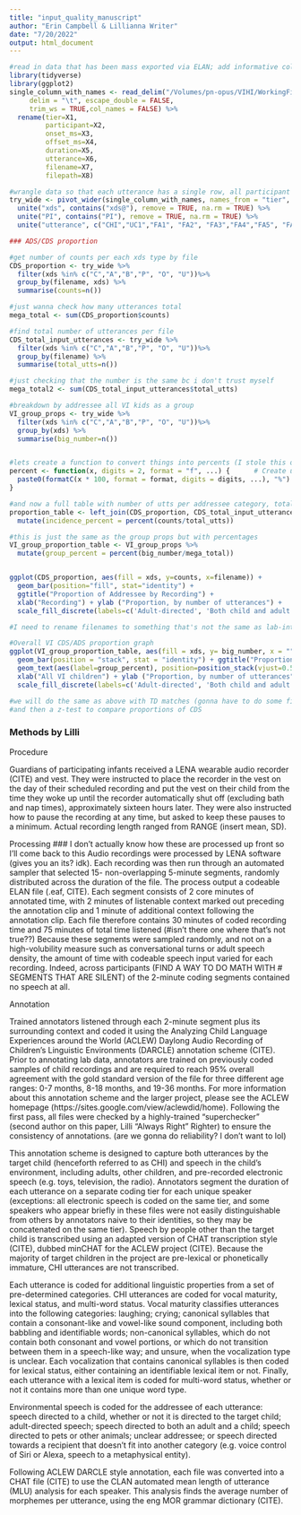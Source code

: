 ```yaml
---
title: "input_quality_manuscript"
author: "Erin Campbell & Lillianna Writer"
date: "7/20/2022"
output: html_document
---
```


```r
#read in data that has been mass exported via ELAN; add informative column names
library(tidyverse)
library(ggplot2)
single_column_with_names <- read_delim("/Volumes/pn-opus/VIHI/WorkingFiles/fake_VI_july26_no_separate_column.txt", 
     delim = "\t", escape_double = FALSE, 
     trim_ws = TRUE,col_names = FALSE) %>%
  rename(tier=X1,
         participant=X2,
         onset_ms=X3,
         offset_ms=X4,
         duration=X5,
         utterance=X6,
         filename=X7,
         filepath=X8)

#wrangle data so that each utterance has a single row, all participant labels appear in a single column, all utterance transcriptions in a single column, xds annotations appear in a single column, all PI annotations appear in a single column)
try_wide <- pivot_wider(single_column_with_names, names_from = "tier", values_from = "utterance") %>%
  unite("xds", contains("xds@"), remove = TRUE, na.rm = TRUE) %>%
  unite("PI", contains("PI"), remove = TRUE, na.rm = TRUE) %>%
  unite("utterance", c("CHI","UC1","FA1", "FA2", "FA3","FA4","FA5", "FAE", "MA1", "MA2","MA3", "MC1", "FC1", "EE1"), remove = TRUE, na.rm = TRUE)

```


```r
### ADS/CDS proportion

#get number of counts per each xds type by file
CDS_proportion <- try_wide %>%
  filter(xds %in% c("C","A","B","P", "O", "U"))%>%
  group_by(filename, xds) %>%
  summarise(counts=n())

#just wanna check how many utterances total
mega_total <- sum(CDS_proportion$counts)

#find total number of utterances per file
CDS_total_input_utterances <- try_wide %>%
  filter(xds %in% c("C","A","B","P", "O", "U"))%>%
  group_by(filename) %>%
  summarise(total_utts=n())

#just checking that the number is the same bc i don't trust myself
mega_total2 <- sum(CDS_total_input_utterances$total_utts)

#breakdown by addressee all VI kids as a group
VI_group_props <- try_wide %>%
  filter(xds %in% c("C","A","B","P", "O", "U"))%>%
  group_by(xds) %>%
  summarise(big_number=n())


#lets create a function to convert things into percents (I stole this obvi)
percent <- function(x, digits = 2, format = "f", ...) {      # Create user-defined function
  paste0(formatC(x * 100, format = format, digits = digits, ...), "%")
}

#and now a full table with number of utts per addressee category, totaly utts for that file, and what the percent of each cat comes out as for each kid
proportion_table <- left_join(CDS_proportion, CDS_total_input_utterances)%>%
  mutate(incidence_percent = percent(counts/total_utts))

#this is just the same as the group props but with percentages
VI_group_proportion_table <- VI_group_props %>%
  mutate(group_percent = percent(big_number/mega_total))


ggplot(CDS_proportion, aes(fill = xds, y=counts, x=filename)) +
  geom_bar(position="fill", stat="identity") +
  ggtitle("Proportion of Addressee by Recording") +
  xlab("Recording") + ylab ("Proportion, by number of utterances") +
  scale_fill_discrete(labels=c('Adult-directed', 'Both child and adult', 'Child-directed', 'Other', 'Pet-directed', 'Unsure')) + theme(axis.text.x = element_text(face="bold", color="#000000", size=9, angle=45))

#I need to rename filenames to something that's not the same as lab-internal subj num
```
```r
#Overall VI CDS/ADS proportion graph
ggplot(VI_group_proportion_table, aes(fill = xds, y= big_number, x = "")) +
  geom_bar(position = "stack", stat = "identity") + ggtitle("Proportion by Addressee in Speech heard by VI Children") +
  geom_text(aes(label=group_percent), position=position_stack(vjust=0.5)) +
  xlab("All VI children") + ylab ("Proportion, by number of utterances") +
  scale_fill_discrete(labels=c('Adult-directed', 'Both child and adult', 'Child-directed', 'Other', 'Pet-directed', 'Unsure'))
```

```r
#we will do the same as above with TD matches (gonna have to do some filtering)
#and then a z-test to compare proportions of CDS

```
### Methods by Lilli
Procedure

Guardians of participating infants received a LENA wearable audio recorder (CITE) and vest. They were instructed to place the recorder in the vest on the day of their scheduled recording and put the vest on their child from the time they woke up until the recorder automatically shut off (excluding bath and nap times), approximately sixteen hours later. They were also instructed how to pause the recording at any time, but asked to keep these pauses to a minimum. Actual recording length ranged from RANGE (insert mean, SD). 

Processing
### I don't actually know how these are processed up front so I'll come back to this
Audio recordings were processed by LENA software (gives you an its? idk). Each recording was then run through an automated sampler that selected 15- non-overlapping 5-minute segments, randomly distributed across the duration of the file. The process output a codeable ELAN file (.eaf, CITE). Each segment consists of 2 core minutes of annotated time, with 2 minutes of listenable context marked out preceding the annotation clip and 1 minute of additional context following the annotation clip. Each file therefore contains 30 minutes of coded recording time and 75 minutes of total time listened (#isn't there one where that's not true??)  Because these segments were sampled randomly, and not on a high-volubility measure such as conversational turns or adult speech density, the amount of time with codeable speech input varied for each recording. Indeed, across participants (FIND A WAY TO DO MATH WITH # SEGMENTS THAT ARE SILENT) of the 2-minute coding segments contained no speech at all. 

Annotation

Trained annotators listened through each 2-minute segment plus its surrounding context and coded it using the Analyzing Child Language Experiences around the World (ACLEW) Daylong Audio Recording of Children's Linguistic Environments (DARCLE) annotation scheme (CITE). Prior to annotating lab data, annotators are trained on previously coded samples of child recordings and are required to reach 95% overall agreement with the gold standard version of the file for three different age ranges: 0-7 months, 8-18 months, and 19-36 months. For more information about this annotation scheme and the larger project, please see the ACLEW homepage (https://sites.google.com/view/aclewdid/home). Following the first pass, all files were checked by a highly-trained "superchecker" (second author on this paper, Lilli "Always Right" Righter) to ensure the consistency of annotations. (are we gonna do reliability? I don't want to lol)

This annotation scheme is designed to capture both utterances by the target child (henceforth referred to as CHI) and speech in the child's environment, including adults, other children, and pre-recorded electronic speech (e.g. toys, television, the radio). Annotators segment the duration of each utterance on a separate coding tier for each unique speaker (exceptions: all electronic speech is coded on the same tier, and some speakers who appear briefly in these files were not easily distinguishable from others by annotators naive to their identities, so they may be concatenated on the same tier). Speech by people other than the target child is transcribed using an adapted version of CHAT transcription style (CITE), dubbed minCHAT for the ACLEW project (CITE). Because the majority of target children in the project are pre-lexical or phonetically immature, CHI utterances are not transcribed. 

Each utterance is coded for additional linguistic properties from a set of pre-determined categories. CHI utterances are coded for vocal maturity, lexical status, and multi-word status. Vocal maturity classifies utterances into the following categories: laughing; crying; canonical syllables that contain a consonant-like and vowel-like sound component, including both babbling and identifiable words; non-canonical syllables, which do not contain both consonant and vowel portions, or which do not transition between them in a speech-like way; and unsure, when the vocalization type is unclear. Each vocalization that contains canonical syllables is then coded for lexical status, either containing an identifiable lexical item or not. Finally, each utterance with a lexical item is coded for multi-word status, whether or not it contains more than one unique word type.

Environmental speech is coded for the addressee of each utterance: speech directed to a child, whether or not it is directed to the target child; adult-directed speech; speech directed to both an adult and a child; speech directed to pets or other animals; unclear addressee; or speech directed towards a recipient that doesn't fit into another category (e.g. voice control of Siri or Alexa, speech to a metaphysical entity). 

Following ACLEW DARCLE style annotation, each file was converted into a CHAT file (CITE) to use the CLAN automated mean length of utterance (MLU) analysis for each speaker. This analysis finds the average number of morphemes per utterance, using the eng MOR grammar dictionary (CITE).
